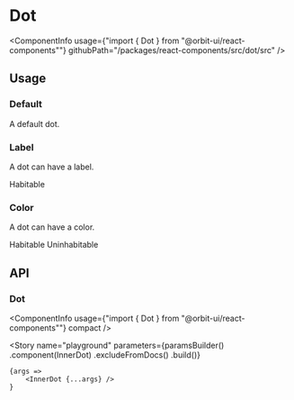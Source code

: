 
<Meta
    title="Components/Dot"
    id="dot"
/>

# Dot

<ComponentInfo
    usage={"import { Dot } from \"@orbit-ui/react-components\""}
    githubPath="/packages/react-components/src/dot/src"
/>

## Usage

### Default

A default dot.

<Canvas>
    <Story name="default">
        <Dot />
    </Story>
</Canvas>

### Label

A dot can have a label.

<Canvas>
    <Story name="label">
        <Dot>Habitable</Dot>
    </Story>
</Canvas>

### Color

A dot can have a color.

<Canvas>
    <Story name="color">
        <Inline>
            <Dot color="success-500">Habitable</Dot>
            <Dot color="alert-500">Uninhabitable</Dot>
        </Inline>
    </Story>
</Canvas>

## API

### Dot

<ComponentInfo
    usage={"import { Dot } from \"@orbit-ui/react-components\""}
    compact
/>

<ArgsTable of={InnerDot} />

<Story
    name="playground"
    parameters={paramsBuilder()
        .component(InnerDot)
        .excludeFromDocs()
        .build()}
>
    {args =>
        <InnerDot {...args} />
    }
</Story>
